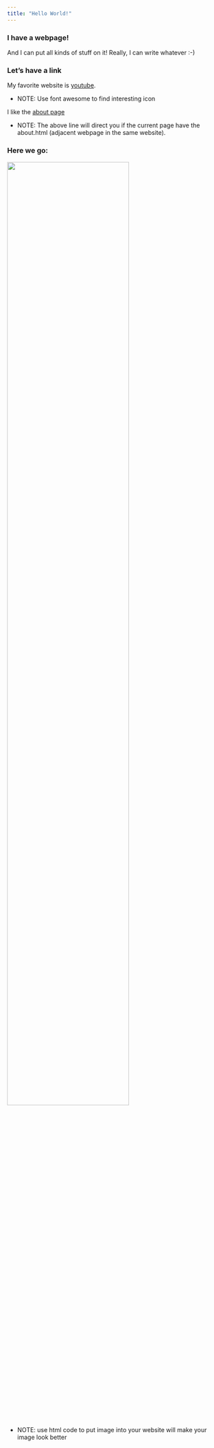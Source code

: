 ```yaml
---
title: "Hello World!"
---
```


### I have a webpage!

And I can put all kinds of stuff on it! Really, I can write whatever :-)

### Let's have a link

My favorite website is [youtube](https://www.youtube.com/).

* NOTE: Use font awesome to find interesting icon

I like the [about page](about.html)

* NOTE: The above line will direct you if the current page have the about.html (adjacent webpage in the same website).

### Here we go:

<img src="image/photo.jpg" style="width:75%">

* NOTE: use html code to put image into your website will make your image look better
